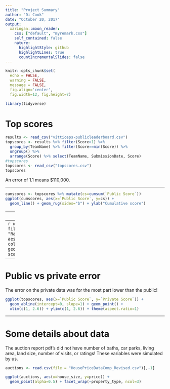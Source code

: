 ```yaml
---
title: "Project Summary"
author: "Di Cook"
date: "October 20, 2017"
output:
  xaringan::moon_reader:
    css: ["default", "myremark.css"]
    self_contained: false
    nature:
      highlightStyle: github
      highlightLines: true
      countIncrementalSlides: false
---
```


```r
knitr::opts_chunk$set(
  echo = FALSE, 
  warning = FALSE,
  message = FALSE, 
  fig.align='center', 
  fig.width=12, fig.height=7)
```

```r
library(tidyverse)
```

# Top scores

```r
results <- read_csv("vitticeps-publicleaderboard.csv")
topscores <- results %>% filter(Score>1) %>% 
  group_by(TeamName) %>% filter(Score==min(Score)) %>%
  ungroup() %>%
  arrange(Score) %>% select(TeamName, SubmissionDate, Score) 
#topscores
topscores <- read_csv("topscores.csv")
topscores
```

An error of 1.1 means $110,000. 

---

```r
cumscores <- topscores %>% mutate(cs=cumsum(`Public Score`))
ggplot(cumscores, aes(x=`Public Score`, y=cs)) + 
  geom_line() + geom_rug(sides="b") + ylab("Cumulative score")
```


---
# Submissions over time

```r
ggplot(results, aes(SubmissionDate, Score)) +
  geom_point() + geom_smooth(se=FALSE)
```

---
```r
winners <- results %>% filter(TeamName %in% c("abcde", "Raymond"))
ggplot(winners, aes(SubmissionDate, Score, colour=TeamName)) +
  geom_point() + geom_smooth(se=FALSE) + scale_colour_brewer(palette="Dark2")
```

---
# Public vs private error

The error on the private data was for the most part lower than the public!

```r
ggplot(topscores, aes(x=`Public Score`, y=`Private Score`)) + 
  geom_abline(intercept=0, slope=1) + geom_point() + 
  xlim(c(1, 2.6)) + ylim(c(1, 2.6)) + theme(aspect.ratio=1)
```

---
# Some details about data

The auction report pdf's did not have number of baths, car parks, living area, land size, number of visits, or ratings! These variables were simulated by us.

```r
auctions <- read.csv(file = "HousePriceDataComp_Revised.csv")[,-1]

ggplot(auctions, aes(x=house_size, y=price)) +
  geom_point(alpha=0.5) + facet_wrap(~property_type, ncol=3)
```

